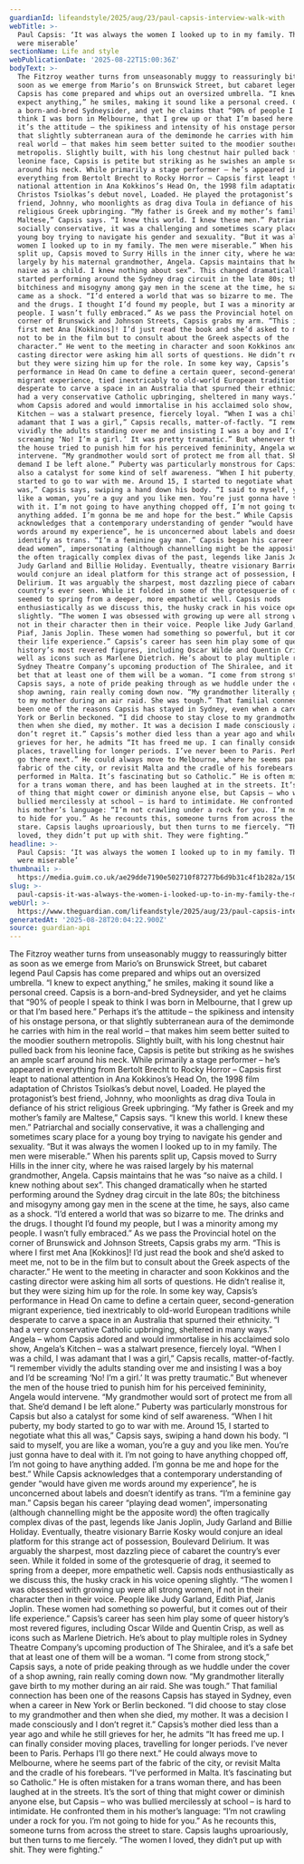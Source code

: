 ```yaml
---
guardianId: lifeandstyle/2025/aug/23/paul-capsis-interview-walk-with
webTitle: >-
  Paul Capsis: ‘It was always the women I looked up to in my family. The men
  were miserable’
sectionName: Life and style
webPublicationDate: '2025-08-22T15:00:36Z'
bodyText: >-
  The Fitzroy weather turns from unseasonably muggy to reassuringly bitter as
  soon as we emerge from Mario’s on Brunswick Street, but cabaret legend Paul
  Capsis has come prepared and whips out an oversized umbrella. “I knew to
  expect anything,” he smiles, making it sound like a personal creed. Capsis is
  a born-and-bred Sydneysider, and yet he claims that “90% of people I speak to
  think I was born in Melbourne, that I grew up or that I’m based here.” Perhaps
  it’s the attitude – the spikiness and intensity of his onstage persona, or
  that slightly subterranean aura of the demimonde he carries with him in the
  real world – that makes him seem better suited to the moodier southern
  metropolis. Slightly built, with his long chestnut hair pulled back from his
  leonine face, Capsis is petite but striking as he swishes an ample scarf
  around his neck. While primarily a stage performer – he’s appeared in
  everything from Bertolt Brecht to Rocky Horror – Capsis first leapt to
  national attention in Ana Kokkinos’s Head On, the 1998 film adaptation of
  Christos Tsiolkas’s debut novel, Loaded. He played the protagonist’s best
  friend, Johnny, who moonlights as drag diva Toula in defiance of his strict
  religious Greek upbringing. “My father is Greek and my mother’s family are
  Maltese,” Capsis says. “I knew this world. I knew these men.” Patriarchal and
  socially conservative, it was a challenging and sometimes scary place for a
  young boy trying to navigate his gender and sexuality. “But it was always the
  women I looked up to in my family. The men were miserable.” When his parents
  split up, Capsis moved to Surry Hills in the inner city, where he was raised
  largely by his maternal grandmother, Angela. Capsis maintains that he was “so
  naive as a child. I knew nothing about sex”. This changed dramatically when he
  started performing around the Sydney drag circuit in the late 80s; the
  bitchiness and misogyny among gay men in the scene at the time, he says, also
  came as a shock. “I’d entered a world that was so bizarre to me. The drinks
  and the drugs. I thought I’d found my people, but I was a minority among my
  people. I wasn’t fully embraced.” As we pass the Provincial hotel on the
  corner of Brunswick and Johnson Streets, Capsis grabs my arm. “This is where I
  first met Ana [Kokkinos]! I’d just read the book and she’d asked to meet me,
  not to be in the film but to consult about the Greek aspects of the
  character.” He went to the meeting in character and soon Kokkinos and the
  casting director were asking him all sorts of questions. He didn’t realise it,
  but they were sizing him up for the role. In some key way, Capsis’s
  performance in Head On came to define a certain queer, second-generation
  migrant experience, tied inextricably to old-world European traditions while
  desperate to carve a space in an Australia that spurned their ethnicity. “I
  had a very conservative Catholic upbringing, sheltered in many ways.” Angela –
  whom Capsis adored and would immortalise in his acclaimed solo show, Angela’s
  Kitchen – was a stalwart presence, fiercely loyal. “When I was a child, I was
  adamant that I was a girl,” Capsis recalls, matter-of-factly. “I remember
  vividly the adults standing over me and insisting I was a boy and I’d be
  screaming ‘No! I’m a girl.’ It was pretty traumatic.” But whenever the men of
  the house tried to punish him for his perceived femininity, Angela would
  intervene. “My grandmother would sort of protect me from all that. She’d
  demand I be left alone.” Puberty was particularly monstrous for Capsis but
  also a catalyst for some kind of self awareness. “When I hit puberty, my body
  started to go to war with me. Around 15, I started to negotiate what this all
  was,” Capsis says, swiping a hand down his body. “I said to myself, you are
  like a woman, you’re a guy and you like men. You’re just gonna have to deal
  with it. I’m not going to have anything chopped off, I’m not going to have
  anything added. I’m gonna be me and hope for the best.” While Capsis
  acknowledges that a contemporary understanding of gender “would have given me
  words around my experience”, he is unconcerned about labels and doesn’t
  identify as trans. “I’m a feminine gay man.” Capsis began his career “playing
  dead women”, impersonating (although channelling might be the apposite word)
  the often tragically complex divas of the past, legends like Janis Joplin,
  Judy Garland and Billie Holiday. Eventually, theatre visionary Barrie Kosky
  would conjure an ideal platform for this strange act of possession, Boulevard
  Delirium. It was arguably the sharpest, most dazzling piece of cabaret the
  country’s ever seen. While it folded in some of the grotesquerie of drag, it
  seemed to spring from a deeper, more empathetic well. Capsis nods
  enthusiastically as we discuss this, the husky crack in his voice opening
  slightly. “The women I was obsessed with growing up were all strong women, if
  not in their character then in their voice. People like Judy Garland, Edith
  Piaf, Janis Joplin. These women had something so powerful, but it comes out of
  their life experience.” Capsis’s career has seen him play some of queer
  history’s most revered figures, including Oscar Wilde and Quentin Crisp, as
  well as icons such as Marlene Dietrich. He’s about to play multiple roles in
  Sydney Theatre Company’s upcoming production of The Shiralee, and it’s a safe
  bet that at least one of them will be a woman. “I come from strong stock,”
  Capsis says, a note of pride peaking through as we huddle under the cover of a
  shop awning, rain really coming down now. “My grandmother literally gave birth
  to my mother during an air raid. She was tough.” That familial connection has
  been one of the reasons Capsis has stayed in Sydney, even when a career in New
  York or Berlin beckoned. “I did choose to stay close to my grandmother and
  then when she died, my mother. It was a decision I made consciously and I
  don’t regret it.” Capsis’s mother died less than a year ago and while he still
  grieves for her, he admits “It has freed me up. I can finally consider moving
  places, travelling for longer periods. I’ve never been to Paris. Perhaps I’ll
  go there next.” He could always move to Melbourne, where he seems part of the
  fabric of the city, or revisit Malta and the cradle of his forebears. “I’ve
  performed in Malta. It’s fascinating but so Catholic.” He is often mistaken
  for a trans woman there, and has been laughed at in the streets. It’s the sort
  of thing that might cower or diminish anyone else, but Capsis – who was
  bullied mercilessly at school – is hard to intimidate. He confronted them in
  his mother’s language: “I’m not crawling under a rock for you. I’m not going
  to hide for you.” As he recounts this, someone turns from across the street to
  stare. Capsis laughs uproariously, but then turns to me fiercely. “The women I
  loved, they didn’t put up with shit. They were fighting.”
headline: >-
  Paul Capsis: ‘It was always the women I looked up to in my family. The men
  were miserable’
thumbnail: >-
  https://media.guim.co.uk/ae29dde7190e502710f87277b6d9b31c4f1b282a/150_0_2953_2362/500.jpg
slug: >-
  paul-capsis-it-was-always-the-women-i-looked-up-to-in-my-family-the-men-were-miserable
webUrl: >-
  https://www.theguardian.com/lifeandstyle/2025/aug/23/paul-capsis-interview-walk-with
generatedAt: '2025-08-28T20:04:22.900Z'
source: guardian-api
---
```

The Fitzroy weather turns from unseasonably muggy to reassuringly bitter as soon as we emerge from Mario’s on Brunswick Street, but cabaret legend Paul Capsis has come prepared and whips out an oversized umbrella. “I knew to expect anything,” he smiles, making it sound like a personal creed. Capsis is a born-and-bred Sydneysider, and yet he claims that “90% of people I speak to think I was born in Melbourne, that I grew up or that I’m based here.” Perhaps it’s the attitude – the spikiness and intensity of his onstage persona, or that slightly subterranean aura of the demimonde he carries with him in the real world – that makes him seem better suited to the moodier southern metropolis. Slightly built, with his long chestnut hair pulled back from his leonine face, Capsis is petite but striking as he swishes an ample scarf around his neck. While primarily a stage performer – he’s appeared in everything from Bertolt Brecht to Rocky Horror – Capsis first leapt to national attention in Ana Kokkinos’s Head On, the 1998 film adaptation of Christos Tsiolkas’s debut novel, Loaded. He played the protagonist’s best friend, Johnny, who moonlights as drag diva Toula in defiance of his strict religious Greek upbringing. “My father is Greek and my mother’s family are Maltese,” Capsis says. “I knew this world. I knew these men.” Patriarchal and socially conservative, it was a challenging and sometimes scary place for a young boy trying to navigate his gender and sexuality. “But it was always the women I looked up to in my family. The men were miserable.” When his parents split up, Capsis moved to Surry Hills in the inner city, where he was raised largely by his maternal grandmother, Angela. Capsis maintains that he was “so naive as a child. I knew nothing about sex”. This changed dramatically when he started performing around the Sydney drag circuit in the late 80s; the bitchiness and misogyny among gay men in the scene at the time, he says, also came as a shock. “I’d entered a world that was so bizarre to me. The drinks and the drugs. I thought I’d found my people, but I was a minority among my people. I wasn’t fully embraced.” As we pass the Provincial hotel on the corner of Brunswick and Johnson Streets, Capsis grabs my arm. “This is where I first met Ana [Kokkinos]! I’d just read the book and she’d asked to meet me, not to be in the film but to consult about the Greek aspects of the character.” He went to the meeting in character and soon Kokkinos and the casting director were asking him all sorts of questions. He didn’t realise it, but they were sizing him up for the role. In some key way, Capsis’s performance in Head On came to define a certain queer, second-generation migrant experience, tied inextricably to old-world European traditions while desperate to carve a space in an Australia that spurned their ethnicity. “I had a very conservative Catholic upbringing, sheltered in many ways.” Angela – whom Capsis adored and would immortalise in his acclaimed solo show, Angela’s Kitchen – was a stalwart presence, fiercely loyal. “When I was a child, I was adamant that I was a girl,” Capsis recalls, matter-of-factly. “I remember vividly the adults standing over me and insisting I was a boy and I’d be screaming ‘No! I’m a girl.’ It was pretty traumatic.” But whenever the men of the house tried to punish him for his perceived femininity, Angela would intervene. “My grandmother would sort of protect me from all that. She’d demand I be left alone.” Puberty was particularly monstrous for Capsis but also a catalyst for some kind of self awareness. “When I hit puberty, my body started to go to war with me. Around 15, I started to negotiate what this all was,” Capsis says, swiping a hand down his body. “I said to myself, you are like a woman, you’re a guy and you like men. You’re just gonna have to deal with it. I’m not going to have anything chopped off, I’m not going to have anything added. I’m gonna be me and hope for the best.” While Capsis acknowledges that a contemporary understanding of gender “would have given me words around my experience”, he is unconcerned about labels and doesn’t identify as trans. “I’m a feminine gay man.” Capsis began his career “playing dead women”, impersonating (although channelling might be the apposite word) the often tragically complex divas of the past, legends like Janis Joplin, Judy Garland and Billie Holiday. Eventually, theatre visionary Barrie Kosky would conjure an ideal platform for this strange act of possession, Boulevard Delirium. It was arguably the sharpest, most dazzling piece of cabaret the country’s ever seen. While it folded in some of the grotesquerie of drag, it seemed to spring from a deeper, more empathetic well. Capsis nods enthusiastically as we discuss this, the husky crack in his voice opening slightly. “The women I was obsessed with growing up were all strong women, if not in their character then in their voice. People like Judy Garland, Edith Piaf, Janis Joplin. These women had something so powerful, but it comes out of their life experience.” Capsis’s career has seen him play some of queer history’s most revered figures, including Oscar Wilde and Quentin Crisp, as well as icons such as Marlene Dietrich. He’s about to play multiple roles in Sydney Theatre Company’s upcoming production of The Shiralee, and it’s a safe bet that at least one of them will be a woman. “I come from strong stock,” Capsis says, a note of pride peaking through as we huddle under the cover of a shop awning, rain really coming down now. “My grandmother literally gave birth to my mother during an air raid. She was tough.” That familial connection has been one of the reasons Capsis has stayed in Sydney, even when a career in New York or Berlin beckoned. “I did choose to stay close to my grandmother and then when she died, my mother. It was a decision I made consciously and I don’t regret it.” Capsis’s mother died less than a year ago and while he still grieves for her, he admits “It has freed me up. I can finally consider moving places, travelling for longer periods. I’ve never been to Paris. Perhaps I’ll go there next.” He could always move to Melbourne, where he seems part of the fabric of the city, or revisit Malta and the cradle of his forebears. “I’ve performed in Malta. It’s fascinating but so Catholic.” He is often mistaken for a trans woman there, and has been laughed at in the streets. It’s the sort of thing that might cower or diminish anyone else, but Capsis – who was bullied mercilessly at school – is hard to intimidate. He confronted them in his mother’s language: “I’m not crawling under a rock for you. I’m not going to hide for you.” As he recounts this, someone turns from across the street to stare. Capsis laughs uproariously, but then turns to me fiercely. “The women I loved, they didn’t put up with shit. They were fighting.”
